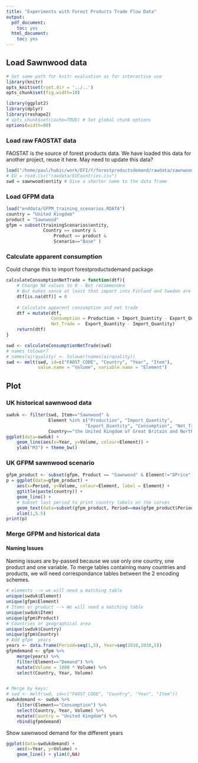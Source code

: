 ```yaml
---
title: "Experiments with Forest Products Trade Flow Data"
output:
  pdf_document:
    toc: yes
  html_document:
    toc: yes
---
```



## Load Sawnwood data

```r
# Set same path for knitr evaluation as for interactive use
library(knitr)
opts_knit$set(root.dir = '../..')
opts_chunk$set(fig.width=10)
```


```r
library(ggplot2)
library(dplyr)
library(reshape2)
# opts_chunk$set(cache=TRUE) # Set global chunk options
options(width=80)
```


### Load raw FAOSTAT data
FAOSTAT is the source of forest products data.
We have loaded this data for another project, reuse it here.
May need to update this data?
```r
load("/home/paul/hubic/work/EFI/Y/forestproductsdemand/rawdata/sawnwood.RData")
# EU = read.csv("rawdata/EUCountries.csv")
swd = sawnwood$entity # Give a shorter name to the data frame
```
### Load GFPM data
```r
load("enddata/GFPM_training_scenarios.RDATA")
country = "United Kingdom"
product = "Sawnwood"
gfpm = subset(trainingScenarios$entity,
              Country == country & 
                  Product == product & 
                  Scenario=="Base" )
```


### Calculate apparent consumption
Could change this to import forestproductsdemand package
```r
calculateConsumptionNetTrade = function(dtf){
    # Change NA values to 0 - Not recommended 
    # But makes sence at least that import into Finland and Sweden are 0
    dtf[is.na(dtf)] = 0
    
    # Calculate apparent consumption and net trade
    dtf = mutate(dtf, 
                 Consumption = Production + Import_Quantity - Export_Quantity, 
                 Net_Trade =  Export_Quantity - Import_Quantity)
    return(dtf)
}

swd <- calculateConsumptionNetTrade(swd)
# names tolower?
# names(airquality) <- tolower(names(airquality))
swd <- melt(swd, id=c("FAOST_CODE", "Country", "Year", "Item"),
            value.name = "Volume", variable.name = "Element")
```


## Plot
### UK historical sawnwood data
```r
swduk <- filter(swd, Item=="Sawnwood" &
                Element %in% c("Production", "Import_Quantity", 
                              "Export_Quantity", "Consumption", "Net_Trade")&
                Country=="the United Kingdom of Great Britain and Northern Ireland")
ggplot(data=swduk) + 
    geom_line(aes(x=Year, y=Volume, colour=Element)) +
    ylab("M3") + theme_bw()
```


### UK GFPM sawnwood scenario
```r
gfpm_product <- subset(gfpm, Product == "Sawnwood" & Element!="DPrice")
p = ggplot(data=gfpm_product) +
    aes(x=Period, y=Volume, colour=Element, label = Element) +
    ggtitle(paste(country)) +
    geom_line() + 
    # Subset last period to print country labels on the curves
    geom_text(data=subset(gfpm_product, Period==max(gfpm_product$Period))) +
    xlim(1,5.5)
print(p)
```


### Merge GFPM and historical data
#### Naming Issues
Naming issues are by-passed because we use only
one country, one product and one variable. 
To merge tables containing many countries and products, 
we will need correspondance tables between the 2 encoding schemes.
```r
# elements --> we will need a matching table
unique(swduk$Element)
unique(gfpm$Element)
# Items or product --> We will need a matching table
unique(swduk$Item)
unique(gfpm$Product)
# Countries or geographical area 
unique(swduk$Country)
unique(gfpm$Country)
# Add gfpm  years
years <- data.frame(Period=seq(1,5), Year=seq(2010,2030,5))
gfpmdemand <- gfpm %>% 
    merge(years) %>%
    filter(Element=="Demand") %>%
    mutate(Volume = 1000 * Volume) %>%
    select(Country, Year, Volume)


# Merge by keys: 
# swd <- melt(swd, id=c("FAOST_CODE", "Country", "Year", "Item"))
swdukdemand <- swduk %>% 
    filter(Element=="Consumption") %>%
    select(Country, Year, Volume) %>%
    mutate(Country = "United Kingdom") %>%
    rbind(gfpmdemand)
```


Show sawnwood demand for the different years
```r
ggplot(data=swdukdemand) +
    aes(x=Year, y=Volume) +
    geom_line() + ylim(0,NA)
```

